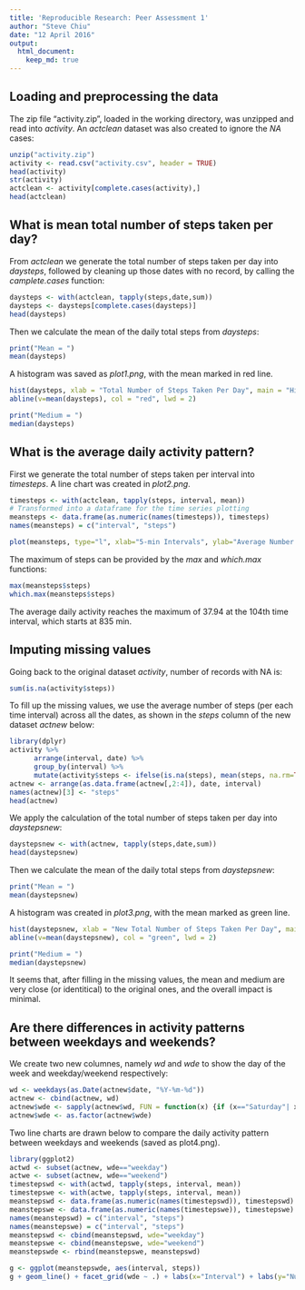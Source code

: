 ```yaml
---
title: 'Reproducible Research: Peer Assessment 1'
author: "Steve Chiu"
date: "12 April 2016"
output: 
  html_document:
    keep_md: true
---
```



## Loading and preprocessing the data

The zip file "activity.zip", loaded in the working directory, was unzipped and read into *activity*.  An *actclean* dataset was also created to ignore the *NA* cases:

```r
unzip("activity.zip")
activity <- read.csv("activity.csv", header = TRUE)
head(activity)
str(activity)
actclean <- activity[complete.cases(activity),]
head(actclean)
```

## What is mean total number of steps taken per day?

From *actclean* we generate the total number of steps taken per day into *daysteps*, followed by cleaning up those dates with no record, by calling the *camplete.cases* function:

```r
daysteps <- with(actclean, tapply(steps,date,sum))
daysteps <- daysteps[complete.cases(daysteps)]
head(daysteps)
```

Then we calculate the mean of the daily total steps from *daysteps*:

```r
print("Mean = ")
mean(daysteps)
```

A histogram was saved as *plot1.png*, with the mean marked in red line.

```r
hist(daysteps, xlab = "Total Number of Steps Taken Per Day", main = "Histogram")
abline(v=mean(daysteps), col = "red", lwd = 2)

print("Medium = ")
median(daysteps)
```

## What is the average daily activity pattern?

First we generate the total number of steps taken per interval into *timesteps*.  A line chart was created in *plot2.png*.

```r
timesteps <- with(actclean, tapply(steps, interval, mean))
# Transformed into a dataframe for the time series plotting
meansteps <- data.frame(as.numeric(names(timesteps)), timesteps)
names(meansteps) = c("interval", "steps")

plot(meansteps, type="l", xlab="5-min Intervals", ylab="Average Number of Steps Across All Days", main="Average Daily Activity Pattern")
```

The maximum of steps can be provided by the *max* and *which.max* functions:

```r
max(meansteps$steps)
which.max(meansteps$steps)
```

The average daily activity reaches the maximum of 37.94 at the 104th time interval, which starts at 835 min.

## Imputing missing values

Going back to the original dataset *activity*, number of records with NA is:

```r
sum(is.na(activity$steps))
```

To fill up the missing values, we use the average number of steps (per each time interval) across all the dates, as shown in the *steps* column of the new dataset *actnew* below:

```r
library(dplyr)
activity %>%
      arrange(interval, date) %>%
      group_by(interval) %>%
      mutate(activity$steps <- ifelse(is.na(steps), mean(steps, na.rm=TRUE), steps)) -> actnew
actnew <- arrange(as.data.frame(actnew[,2:4]), date, interval)
names(actnew)[3] <- "steps"
head(actnew)
```

We apply the calculation of the total number of steps taken per day into *daystepsnew*:

```r
daystepsnew <- with(actnew, tapply(steps,date,sum))
head(daystepsnew)
```

Then we calculate the mean of the daily total steps from *daystepsnew*:

```r
print("Mean = ")
mean(daystepsnew)
```

A histogram was created in *plot3.png*, with the mean marked as green line.

```r
hist(daystepsnew, xlab = "New Total Number of Steps Taken Per Day", main = "Histogram")
abline(v=mean(daystepsnew), col = "green", lwd = 2)

print("Medium = ")
median(daystepsnew)
```

It seems that, after filling in the missing values, the mean and medium are very close (or identitical) to the original ones, and the overall impact is minimal.

## Are there differences in activity patterns between weekdays and weekends?

We create two new columnes, namely *wd* and *wde* to show the day of the week and weekday/weekend respectively:

```r
wd <- weekdays(as.Date(actnew$date, "%Y-%m-%d"))
actnew <- cbind(actnew, wd)
actnew$wde <- sapply(actnew$wd, FUN = function(x) {if (x=="Saturday"| x=="Sunday") x <- "weekend" else x <- "weekday"})
actnew$wde <- as.factor(actnew$wde)
```

Two line charts are drawn below to compare the daily activity pattern between weekdays and weekends (saved as plot4.png).

```r
library(ggplot2)
actwd <- subset(actnew, wde=="weekday")
actwe <- subset(actnew, wde=="weekend")
timestepswd <- with(actwd, tapply(steps, interval, mean))
timestepswe <- with(actwe, tapply(steps, interval, mean))
meanstepswd <- data.frame(as.numeric(names(timestepswd)), timestepswd)
meanstepswe <- data.frame(as.numeric(names(timestepswe)), timestepswe)
names(meanstepswd) = c("interval", "steps")
names(meanstepswe) = c("interval", "steps")
meanstepswd <- cbind(meanstepswd, wde="weekday")
meanstepswe <- cbind(meanstepswe, wde="weekend")
meanstepswde <- rbind(meanstepswe, meanstepswd)

g <- ggplot(meanstepswde, aes(interval, steps))
g + geom_line() + facet_grid(wde ~ .) + labs(x="Interval") + labs(y="Number of Steps")
```
